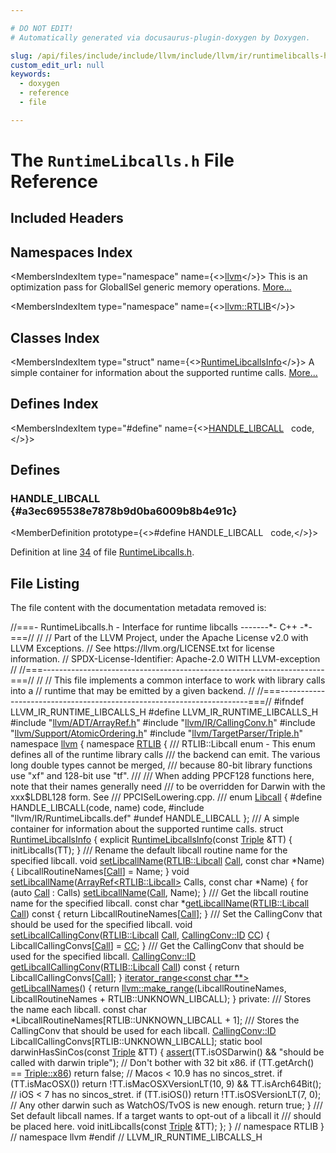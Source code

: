 ```yaml
---

# DO NOT EDIT!
# Automatically generated via docusaurus-plugin-doxygen by Doxygen.

slug: /api/files/include/include/llvm/include/llvm/ir/runtimelibcalls-h
custom_edit_url: null
keywords:
  - doxygen
  - reference
  - file

---
```





# The `RuntimeLibcalls.h` File Reference

<DoxygenPage pluginConfig={pluginConfig}>



## Included Headers

<IncludesList>
<IncludesListItem
  filePath="llvm/ADT/ArrayRef.h"
  permalink="/docs/api/files/include/include/llvm/include/llvm/adt/arrayref-h"
  isLocal="true" />
<IncludesListItem
  filePath="llvm/IR/CallingConv.h"
  permalink="/docs/api/files/include/include/llvm/include/llvm/ir/callingconv-h"
  isLocal="true" />
<IncludesListItem
  filePath="llvm/Support/AtomicOrdering.h"
  permalink="/docs/api/files/include/include/llvm/include/llvm/support/atomicordering-h"
  isLocal="true" />
<IncludesListItem
  filePath="llvm/TargetParser/Triple.h"
  permalink="/docs/api/files/include/include/llvm/include/llvm/targetparser/triple-h"
  isLocal="true" />
<IncludesListItem
  filePath="llvm/IR/RuntimeLibcalls.def"
  permalink=""
  isLocal="true" />
</IncludesList>

## Namespaces Index

<MembersIndex>

<MembersIndexItem
  type="namespace"
  name={<><a href="/docs/api/namespaces/llvm">llvm</a></>}>
This is an optimization pass for GlobalISel generic memory operations. <a href="/docs/api/namespaces/llvm/#details">More...</a>
</MembersIndexItem>

<MembersIndexItem
  type="namespace"
  name={<><a href="/docs/api/namespaces/llvm/rtlib">llvm::RTLIB</a></>}>
</MembersIndexItem>

</MembersIndex>

## Classes Index

<MembersIndex>

<MembersIndexItem
  type="struct"
  name={<><a href="/docs/api/structs/llvm/rtlib/runtimelibcallsinfo">RuntimeLibcallsInfo</a></>}>
A simple container for information about the supported runtime calls. <a href="/docs/api/structs/llvm/rtlib/runtimelibcallsinfo/#details">More...</a>
</MembersIndexItem>

</MembersIndex>

## Defines Index

<MembersIndex>

<MembersIndexItem
  type="#define"
  name={<><a href="#a3ec695538e7878b9d0ba6009b8b4e91c">HANDLE&#95;LIBCALL</a>&nbsp;&nbsp;&nbsp;code,</>}>
</MembersIndexItem>

</MembersIndex>


<SectionDefinition>

## Defines

### HANDLE&#95;LIBCALL {#a3ec695538e7878b9d0ba6009b8b4e91c}

<MemberDefinition
  prototype={<>#define HANDLE&#95;LIBCALL&nbsp;&nbsp;&nbsp;code,</>}>

Definition at line <a href="#l00034">34</a> of file <a href="/docs/api/files/include/include/llvm/include/llvm/ir/runtimelibcalls-h">RuntimeLibcalls.h</a>.
</MemberDefinition>

</SectionDefinition>

## File Listing

The file content with the documentation metadata removed is:

<ProgramListing>

<Link id="l00001" /><CodeLine lineNumber="1"><span class="doxyHighlightComment">//===- RuntimeLibcalls.h - Interface for runtime libcalls -------&#42;- C++ -&#42;-===//</span></CodeLine>
<Link id="l00002" /><CodeLine lineNumber="2"><span class="doxyHighlightComment">//</span></CodeLine>
<Link id="l00003" /><CodeLine lineNumber="3"><span class="doxyHighlightComment">// Part of the LLVM Project, under the Apache License v2.0 with LLVM Exceptions.</span></CodeLine>
<Link id="l00004" /><CodeLine lineNumber="4"><span class="doxyHighlightComment">// See https://llvm.org/LICENSE.txt for license information.</span></CodeLine>
<Link id="l00005" /><CodeLine lineNumber="5"><span class="doxyHighlightComment">// SPDX-License-Identifier: Apache-2.0 WITH LLVM-exception</span></CodeLine>
<Link id="l00006" /><CodeLine lineNumber="6"><span class="doxyHighlightComment">//</span></CodeLine>
<Link id="l00007" /><CodeLine lineNumber="7"><span class="doxyHighlightComment">//===----------------------------------------------------------------------===//</span></CodeLine>
<Link id="l00008" /><CodeLine lineNumber="8"><span class="doxyHighlightComment">//</span></CodeLine>
<Link id="l00009" /><CodeLine lineNumber="9"><span class="doxyHighlightComment">// This file implements a common interface to work with library calls into a</span></CodeLine>
<Link id="l00010" /><CodeLine lineNumber="10"><span class="doxyHighlightComment">// runtime that may be emitted by a given backend.</span></CodeLine>
<Link id="l00011" /><CodeLine lineNumber="11"><span class="doxyHighlightComment">//</span></CodeLine>
<Link id="l00012" /><CodeLine lineNumber="12"><span class="doxyHighlightComment">//===----------------------------------------------------------------------===//</span></CodeLine>
<Link id="l00013" /><CodeLine lineNumber="13"></CodeLine>
<Link id="l00014" /><CodeLine lineNumber="14"><span class="doxyHighlightPreprocessor">#ifndef LLVM&#95;IR&#95;RUNTIME&#95;LIBCALLS&#95;H</span></CodeLine>
<Link id="l00015" /><CodeLine lineNumber="15"><span class="doxyHighlightPreprocessor">#define LLVM&#95;IR&#95;RUNTIME&#95;LIBCALLS&#95;H</span></CodeLine>
<Link id="l00016" /><CodeLine lineNumber="16"></CodeLine>
<Link id="l00017" /><CodeLine lineNumber="17"><span class="doxyHighlightPreprocessor">#include &quot;<a href="/docs/api/files/include/include/llvm/include/llvm/adt/arrayref-h">llvm/ADT/ArrayRef.h</a>&quot;</span></CodeLine>
<Link id="l00018" /><CodeLine lineNumber="18"><span class="doxyHighlightPreprocessor">#include &quot;<a href="/docs/api/files/include/include/llvm/include/llvm/ir/callingconv-h">llvm/IR/CallingConv.h</a>&quot;</span></CodeLine>
<Link id="l00019" /><CodeLine lineNumber="19"><span class="doxyHighlightPreprocessor">#include &quot;<a href="/docs/api/files/include/include/llvm/include/llvm/support/atomicordering-h">llvm/Support/AtomicOrdering.h</a>&quot;</span></CodeLine>
<Link id="l00020" /><CodeLine lineNumber="20"><span class="doxyHighlightPreprocessor">#include &quot;<a href="/docs/api/files/include/include/llvm/include/llvm/targetparser/triple-h">llvm/TargetParser/Triple.h</a>&quot;</span></CodeLine>
<Link id="l00021" /><CodeLine lineNumber="21"></CodeLine>
<Link id="l00022" /><CodeLine lineNumber="22"><span class="doxyHighlightKeyword">namespace </span><span class="doxyHighlight"><a href="/docs/api/namespaces/llvm">llvm</a> &#123;</span></CodeLine>
<Link id="l00023" /><CodeLine lineNumber="23"><span class="doxyHighlightKeyword">namespace </span><span class="doxyHighlight"><a href="/docs/api/namespaces/llvm/rtlib">RTLIB</a> &#123;</span></CodeLine>
<Link id="l00024" /><CodeLine lineNumber="24"></CodeLine>
<Link id="l00025" /><CodeLine lineNumber="25"><span class="doxyHighlightComment">/// RTLIB::Libcall enum - This enum defines all of the runtime library calls</span></CodeLine>
<Link id="l00026" /><CodeLine lineNumber="26"><span class="doxyHighlightComment">/// the backend can emit.  The various long double types cannot be merged,</span></CodeLine>
<Link id="l00027" /><CodeLine lineNumber="27"><span class="doxyHighlightComment">/// because 80-bit library functions use &quot;xf&quot; and 128-bit use &quot;tf&quot;.</span></CodeLine>
<Link id="l00028" /><CodeLine lineNumber="28"><span class="doxyHighlightComment">///</span></CodeLine>
<Link id="l00029" /><CodeLine lineNumber="29"><span class="doxyHighlightComment">/// When adding PPCF128 functions here, note that their names generally need</span></CodeLine>
<Link id="l00030" /><CodeLine lineNumber="30"><span class="doxyHighlightComment">/// to be overridden for Darwin with the xxx$LDBL128 form.  See</span></CodeLine>
<Link id="l00031" /><CodeLine lineNumber="31"><span class="doxyHighlightComment">/// PPCISelLowering.cpp.</span></CodeLine>
<Link id="l00032" /><CodeLine lineNumber="32"><span class="doxyHighlightComment">///</span></CodeLine>
<Link id="l00033" /><CodeLine lineNumber="33" lineLink="/docs/api/namespaces/llvm/rtlib/#a50a0bab21f1d14a86a1483ec283e4447"><span class="doxyHighlightKeyword">enum</span><span class="doxyHighlight"> <a href="/docs/api/namespaces/llvm/rtlib/#a50a0bab21f1d14a86a1483ec283e4447">Libcall</a> &#123;</span></CodeLine>
<Link id="l00034" /><CodeLine lineNumber="34" lineLink="#a3ec695538e7878b9d0ba6009b8b4e91c"><span class="doxyHighlightPreprocessor">#define HANDLE&#95;LIBCALL(code, name) code,</span></CodeLine>
<Link id="l00035" /><CodeLine lineNumber="35"><span class="doxyHighlightPreprocessor">#include &quot;llvm/IR/RuntimeLibcalls.def&quot;</span></CodeLine>
<Link id="l00036" /><CodeLine lineNumber="36"><span class="doxyHighlightPreprocessor">#undef HANDLE&#95;LIBCALL</span></CodeLine>
<Link id="l00037" /><CodeLine lineNumber="37"><span class="doxyHighlight">&#125;;</span></CodeLine>
<Link id="l00038" /><CodeLine lineNumber="38"></CodeLine>
<Link id="l00039" /><CodeLine lineNumber="39"><span class="doxyHighlightComment">/// A simple container for information about the supported runtime calls.</span></CodeLine>
<Link id="l00040" /><CodeLine lineNumber="40" lineLink="/docs/api/structs/llvm/rtlib/runtimelibcallsinfo"><span class="doxyHighlightKeyword">struct </span><span class="doxyHighlight"><a href="/docs/api/structs/llvm/rtlib/runtimelibcallsinfo/#a8ede22e13e0174bca3faaf321f72e9fb">RuntimeLibcallsInfo</a> &#123;</span></CodeLine>
<Link id="l00041" /><CodeLine lineNumber="41" lineLink="/docs/api/structs/llvm/rtlib/runtimelibcallsinfo/#a8ede22e13e0174bca3faaf321f72e9fb"><span class="doxyHighlight">  </span><span class="doxyHighlightKeyword">explicit</span><span class="doxyHighlight"> <a href="/docs/api/structs/llvm/rtlib/runtimelibcallsinfo/#a8ede22e13e0174bca3faaf321f72e9fb">RuntimeLibcallsInfo</a>(</span><span class="doxyHighlightKeyword">const</span><span class="doxyHighlight"> <a href="/docs/api/classes/llvm/triple">Triple</a> &amp;TT) &#123;</span></CodeLine>
<Link id="l00042" /><CodeLine lineNumber="42"><span class="doxyHighlight">    initLibcalls(TT);</span></CodeLine>
<Link id="l00043" /><CodeLine lineNumber="43"><span class="doxyHighlight">  &#125;</span></CodeLine>
<Link id="l00044" /><CodeLine lineNumber="44"></CodeLine>
<Link id="l00045" /><CodeLine lineNumber="45"><span class="doxyHighlightComment">  /// Rename the default libcall routine name for the specified libcall.</span></CodeLine>
<Link id="l00046" /><CodeLine lineNumber="46" lineLink="/docs/api/structs/llvm/rtlib/runtimelibcallsinfo/#a697008e4ddec587cede17d61986e2938"><span class="doxyHighlight">  </span><span class="doxyHighlightKeywordType">void</span><span class="doxyHighlight"> <a href="/docs/api/structs/llvm/rtlib/runtimelibcallsinfo/#a697008e4ddec587cede17d61986e2938">setLibcallName</a>(<a href="/docs/api/namespaces/llvm/rtlib/#a50a0bab21f1d14a86a1483ec283e4447">RTLIB::Libcall</a> <a href="/docs/api/groups/arcopt/#ga9c9cf6ad55eb23d77d083a184e416c09">Call</a>, </span><span class="doxyHighlightKeyword">const</span><span class="doxyHighlight"> </span><span class="doxyHighlightKeywordType">char</span><span class="doxyHighlight"> &#42;Name) &#123;</span></CodeLine>
<Link id="l00047" /><CodeLine lineNumber="47"><span class="doxyHighlight">    LibcallRoutineNames&#91;<a href="/docs/api/groups/arcopt/#ga9c9cf6ad55eb23d77d083a184e416c09">Call</a>&#93; = Name;</span></CodeLine>
<Link id="l00048" /><CodeLine lineNumber="48"><span class="doxyHighlight">  &#125;</span></CodeLine>
<Link id="l00049" /><CodeLine lineNumber="49"></CodeLine>
<Link id="l00050" /><CodeLine lineNumber="50" lineLink="/docs/api/structs/llvm/rtlib/runtimelibcallsinfo/#af63e145c581904f2010d6c652d085b11"><span class="doxyHighlight">  </span><span class="doxyHighlightKeywordType">void</span><span class="doxyHighlight"> <a href="/docs/api/structs/llvm/rtlib/runtimelibcallsinfo/#af63e145c581904f2010d6c652d085b11">setLibcallName</a>(<a href="/docs/api/classes/llvm/arrayref">ArrayRef&lt;RTLIB::Libcall&gt;</a> Calls, </span><span class="doxyHighlightKeyword">const</span><span class="doxyHighlight"> </span><span class="doxyHighlightKeywordType">char</span><span class="doxyHighlight"> &#42;Name) &#123;</span></CodeLine>
<Link id="l00051" /><CodeLine lineNumber="51"><span class="doxyHighlight">    </span><span class="doxyHighlightKeywordFlow">for</span><span class="doxyHighlight"> (</span><span class="doxyHighlightKeyword">auto</span><span class="doxyHighlight"> <a href="/docs/api/groups/arcopt/#ga9c9cf6ad55eb23d77d083a184e416c09">Call</a> : Calls)</span></CodeLine>
<Link id="l00052" /><CodeLine lineNumber="52"><span class="doxyHighlight">      <a href="/docs/api/structs/llvm/rtlib/runtimelibcallsinfo/#a697008e4ddec587cede17d61986e2938">setLibcallName</a>(<a href="/docs/api/groups/arcopt/#ga9c9cf6ad55eb23d77d083a184e416c09">Call</a>, Name);</span></CodeLine>
<Link id="l00053" /><CodeLine lineNumber="53"><span class="doxyHighlight">  &#125;</span></CodeLine>
<Link id="l00054" /><CodeLine lineNumber="54"></CodeLine>
<Link id="l00055" /><CodeLine lineNumber="55"><span class="doxyHighlightComment">  /// Get the libcall routine name for the specified libcall.</span></CodeLine>
<Link id="l00056" /><CodeLine lineNumber="56" lineLink="/docs/api/structs/llvm/rtlib/runtimelibcallsinfo/#ae380e2ce9da276934d7443f9073d9461"><span class="doxyHighlight">  </span><span class="doxyHighlightKeyword">const</span><span class="doxyHighlight"> </span><span class="doxyHighlightKeywordType">char</span><span class="doxyHighlight"> &#42;<a href="/docs/api/structs/llvm/rtlib/runtimelibcallsinfo/#ae380e2ce9da276934d7443f9073d9461">getLibcallName</a>(<a href="/docs/api/namespaces/llvm/rtlib/#a50a0bab21f1d14a86a1483ec283e4447">RTLIB::Libcall</a> <a href="/docs/api/groups/arcopt/#ga9c9cf6ad55eb23d77d083a184e416c09">Call</a>)</span><span class="doxyHighlightKeyword"> const </span><span class="doxyHighlight">&#123;</span></CodeLine>
<Link id="l00057" /><CodeLine lineNumber="57"><span class="doxyHighlight">    </span><span class="doxyHighlightKeywordFlow">return</span><span class="doxyHighlight"> LibcallRoutineNames&#91;<a href="/docs/api/groups/arcopt/#ga9c9cf6ad55eb23d77d083a184e416c09">Call</a>&#93;;</span></CodeLine>
<Link id="l00058" /><CodeLine lineNumber="58"><span class="doxyHighlight">  &#125;</span></CodeLine>
<Link id="l00059" /><CodeLine lineNumber="59"></CodeLine>
<Link id="l00060" /><CodeLine lineNumber="60"><span class="doxyHighlightComment">  /// Set the CallingConv that should be used for the specified libcall.</span></CodeLine>
<Link id="l00061" /><CodeLine lineNumber="61" lineLink="/docs/api/structs/llvm/rtlib/runtimelibcallsinfo/#aeb35f558c76048ee0b44124222faeb2f"><span class="doxyHighlight">  </span><span class="doxyHighlightKeywordType">void</span><span class="doxyHighlight"> <a href="/docs/api/structs/llvm/rtlib/runtimelibcallsinfo/#aeb35f558c76048ee0b44124222faeb2f">setLibcallCallingConv</a>(<a href="/docs/api/namespaces/llvm/rtlib/#a50a0bab21f1d14a86a1483ec283e4447">RTLIB::Libcall</a> <a href="/docs/api/groups/arcopt/#ga9c9cf6ad55eb23d77d083a184e416c09">Call</a>, <a href="/docs/api/namespaces/llvm/callingconv/#abdf8cf606905c10634e831390981b0ed">CallingConv::ID</a> <a href="/docs/api/files/lib/lib/target/lib/target/riscv/riscvredundantcopyelimination-cpp/#a77c69067ae8279bc00ab8757731e90d7">CC</a>) &#123;</span></CodeLine>
<Link id="l00062" /><CodeLine lineNumber="62"><span class="doxyHighlight">    LibcallCallingConvs&#91;<a href="/docs/api/groups/arcopt/#ga9c9cf6ad55eb23d77d083a184e416c09">Call</a>&#93; = <a href="/docs/api/files/lib/lib/target/lib/target/riscv/riscvredundantcopyelimination-cpp/#a77c69067ae8279bc00ab8757731e90d7">CC</a>;</span></CodeLine>
<Link id="l00063" /><CodeLine lineNumber="63"><span class="doxyHighlight">  &#125;</span></CodeLine>
<Link id="l00064" /><CodeLine lineNumber="64"></CodeLine>
<Link id="l00065" /><CodeLine lineNumber="65"><span class="doxyHighlightComment">  /// Get the CallingConv that should be used for the specified libcall.</span></CodeLine>
<Link id="l00066" /><CodeLine lineNumber="66" lineLink="/docs/api/structs/llvm/rtlib/runtimelibcallsinfo/#aec936662307bb6d7c3ca4a6bac275205"><span class="doxyHighlight">  <a href="/docs/api/namespaces/llvm/callingconv/#abdf8cf606905c10634e831390981b0ed">CallingConv::ID</a> <a href="/docs/api/structs/llvm/rtlib/runtimelibcallsinfo/#aec936662307bb6d7c3ca4a6bac275205">getLibcallCallingConv</a>(<a href="/docs/api/namespaces/llvm/rtlib/#a50a0bab21f1d14a86a1483ec283e4447">RTLIB::Libcall</a> <a href="/docs/api/groups/arcopt/#ga9c9cf6ad55eb23d77d083a184e416c09">Call</a>)</span><span class="doxyHighlightKeyword"> const </span><span class="doxyHighlight">&#123;</span></CodeLine>
<Link id="l00067" /><CodeLine lineNumber="67"><span class="doxyHighlight">    </span><span class="doxyHighlightKeywordFlow">return</span><span class="doxyHighlight"> LibcallCallingConvs&#91;<a href="/docs/api/groups/arcopt/#ga9c9cf6ad55eb23d77d083a184e416c09">Call</a>&#93;;</span></CodeLine>
<Link id="l00068" /><CodeLine lineNumber="68"><span class="doxyHighlight">  &#125;</span></CodeLine>
<Link id="l00069" /><CodeLine lineNumber="69"></CodeLine>
<Link id="l00070" /><CodeLine lineNumber="70" lineLink="/docs/api/structs/llvm/rtlib/runtimelibcallsinfo/#afc8703e1774b4164e9c64e76074a3a1b"><span class="doxyHighlight">  <a href="/docs/api/classes/llvm/iterator-range">iterator&#95;range&lt;const char &#42;&#42;&gt;</a> <a href="/docs/api/structs/llvm/rtlib/runtimelibcallsinfo/#afc8703e1774b4164e9c64e76074a3a1b">getLibcallNames</a>() &#123;</span></CodeLine>
<Link id="l00071" /><CodeLine lineNumber="71"><span class="doxyHighlight">    </span><span class="doxyHighlightKeywordFlow">return</span><span class="doxyHighlight"> <a href="/docs/api/namespaces/llvm/#a341215803e83773a3e97860dc291f121">llvm::make&#95;range</a>(LibcallRoutineNames,</span></CodeLine>
<Link id="l00072" /><CodeLine lineNumber="72"><span class="doxyHighlight">                            LibcallRoutineNames + RTLIB::UNKNOWN&#95;LIBCALL);</span></CodeLine>
<Link id="l00073" /><CodeLine lineNumber="73"><span class="doxyHighlight">  &#125;</span></CodeLine>
<Link id="l00074" /><CodeLine lineNumber="74"></CodeLine>
<Link id="l00075" /><CodeLine lineNumber="75"><span class="doxyHighlightKeyword">private</span><span class="doxyHighlight">:</span></CodeLine>
<Link id="l00076" /><CodeLine lineNumber="76"><span class="doxyHighlightComment">  /// Stores the name each libcall.</span></CodeLine>
<Link id="l00077" /><CodeLine lineNumber="77"><span class="doxyHighlight">  </span><span class="doxyHighlightKeyword">const</span><span class="doxyHighlight"> </span><span class="doxyHighlightKeywordType">char</span><span class="doxyHighlight"> &#42;LibcallRoutineNames&#91;RTLIB::UNKNOWN&#95;LIBCALL + 1&#93;;</span></CodeLine>
<Link id="l00078" /><CodeLine lineNumber="78"></CodeLine>
<Link id="l00079" /><CodeLine lineNumber="79"><span class="doxyHighlightComment">  /// Stores the CallingConv that should be used for each libcall.</span></CodeLine>
<Link id="l00080" /><CodeLine lineNumber="80"><span class="doxyHighlight">  <a href="/docs/api/namespaces/llvm/callingconv/#abdf8cf606905c10634e831390981b0ed">CallingConv::ID</a> LibcallCallingConvs&#91;RTLIB::UNKNOWN&#95;LIBCALL&#93;;</span></CodeLine>
<Link id="l00081" /><CodeLine lineNumber="81"></CodeLine>
<Link id="l00082" /><CodeLine lineNumber="82"><span class="doxyHighlight">  </span><span class="doxyHighlightKeyword">static</span><span class="doxyHighlight"> </span><span class="doxyHighlightKeywordType">bool</span><span class="doxyHighlight"> darwinHasSinCos(</span><span class="doxyHighlightKeyword">const</span><span class="doxyHighlight"> <a href="/docs/api/classes/llvm/triple">Triple</a> &amp;TT) &#123;</span></CodeLine>
<Link id="l00083" /><CodeLine lineNumber="83"><span class="doxyHighlight">    <a href="/docs/api/files/lib/lib/target/lib/target/amdgpu/silowercontrolflow-cpp/#a4868c5d81c5ccc98c47aeab6244346a0">assert</a>(TT.isOSDarwin() &amp;&amp; </span><span class="doxyHighlightStringLiteral">&quot;should be called with darwin triple&quot;</span><span class="doxyHighlight">);</span></CodeLine>
<Link id="l00084" /><CodeLine lineNumber="84"><span class="doxyHighlight">    </span><span class="doxyHighlightComment">// Don&#39;t bother with 32 bit x86.</span></CodeLine>
<Link id="l00085" /><CodeLine lineNumber="85"><span class="doxyHighlight">    </span><span class="doxyHighlightKeywordFlow">if</span><span class="doxyHighlight"> (TT.getArch() == <a href="/docs/api/classes/llvm/triple/#a547abd13f7a3c063aa72c8192a868154a0eefa3e53db25b90828e42c64b138648">Triple::x86</a>)</span></CodeLine>
<Link id="l00086" /><CodeLine lineNumber="86"><span class="doxyHighlight">      </span><span class="doxyHighlightKeywordFlow">return</span><span class="doxyHighlight"> </span><span class="doxyHighlightKeyword">false</span><span class="doxyHighlight">;</span></CodeLine>
<Link id="l00087" /><CodeLine lineNumber="87"><span class="doxyHighlight">    </span><span class="doxyHighlightComment">// Macos &lt; 10.9 has no sincos&#95;stret.</span></CodeLine>
<Link id="l00088" /><CodeLine lineNumber="88"><span class="doxyHighlight">    </span><span class="doxyHighlightKeywordFlow">if</span><span class="doxyHighlight"> (TT.isMacOSX())</span></CodeLine>
<Link id="l00089" /><CodeLine lineNumber="89"><span class="doxyHighlight">      </span><span class="doxyHighlightKeywordFlow">return</span><span class="doxyHighlight"> !TT.isMacOSXVersionLT(10, 9) &amp;&amp; TT.isArch64Bit();</span></CodeLine>
<Link id="l00090" /><CodeLine lineNumber="90"><span class="doxyHighlight">    </span><span class="doxyHighlightComment">// iOS &lt; 7 has no sincos&#95;stret.</span></CodeLine>
<Link id="l00091" /><CodeLine lineNumber="91"><span class="doxyHighlight">    </span><span class="doxyHighlightKeywordFlow">if</span><span class="doxyHighlight"> (TT.isiOS())</span></CodeLine>
<Link id="l00092" /><CodeLine lineNumber="92"><span class="doxyHighlight">      </span><span class="doxyHighlightKeywordFlow">return</span><span class="doxyHighlight"> !TT.isOSVersionLT(7, 0);</span></CodeLine>
<Link id="l00093" /><CodeLine lineNumber="93"><span class="doxyHighlight">    </span><span class="doxyHighlightComment">// Any other darwin such as WatchOS/TvOS is new enough.</span></CodeLine>
<Link id="l00094" /><CodeLine lineNumber="94"><span class="doxyHighlight">    </span><span class="doxyHighlightKeywordFlow">return</span><span class="doxyHighlight"> </span><span class="doxyHighlightKeyword">true</span><span class="doxyHighlight">;</span></CodeLine>
<Link id="l00095" /><CodeLine lineNumber="95"><span class="doxyHighlight">  &#125;</span></CodeLine>
<Link id="l00096" /><CodeLine lineNumber="96"></CodeLine>
<Link id="l00097" /><CodeLine lineNumber="97"><span class="doxyHighlightComment">  /// Set default libcall names. If a target wants to opt-out of a libcall it</span></CodeLine>
<Link id="l00098" /><CodeLine lineNumber="98"><span class="doxyHighlightComment">  /// should be placed here.</span></CodeLine>
<Link id="l00099" /><CodeLine lineNumber="99"><span class="doxyHighlight">  </span><span class="doxyHighlightKeywordType">void</span><span class="doxyHighlight"> initLibcalls(</span><span class="doxyHighlightKeyword">const</span><span class="doxyHighlight"> <a href="/docs/api/classes/llvm/triple">Triple</a> &amp;TT);</span></CodeLine>
<Link id="l00100" /><CodeLine lineNumber="100"><span class="doxyHighlight">&#125;;</span></CodeLine>
<Link id="l00101" /><CodeLine lineNumber="101"></CodeLine>
<Link id="l00102" /><CodeLine lineNumber="102"><span class="doxyHighlight">&#125; </span><span class="doxyHighlightComment">// namespace RTLIB</span></CodeLine>
<Link id="l00103" /><CodeLine lineNumber="103"><span class="doxyHighlight">&#125; </span><span class="doxyHighlightComment">// namespace llvm</span></CodeLine>
<Link id="l00104" /><CodeLine lineNumber="104"></CodeLine>
<Link id="l00105" /><CodeLine lineNumber="105"><span class="doxyHighlightPreprocessor">#endif </span><span class="doxyHighlightComment">// LLVM&#95;IR&#95;RUNTIME&#95;LIBCALLS&#95;H</span></CodeLine>

</ProgramListing>


</DoxygenPage>
